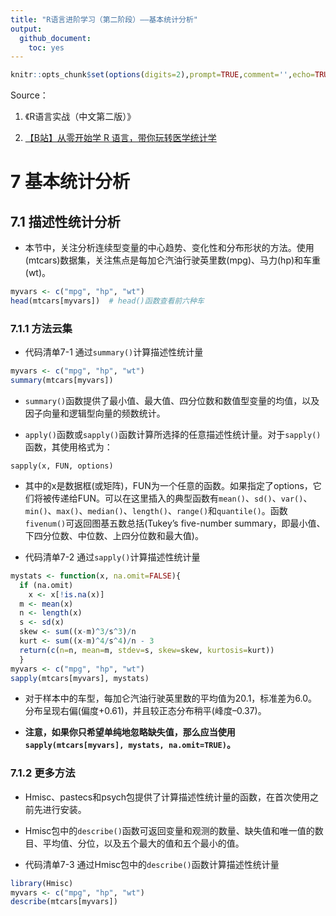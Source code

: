 ```yaml
---
title: "R语言进阶学习（第二阶段）——基本统计分析"
output: 
  github_document:
    toc: yes
---
```


```r
knitr::opts_chunk$set(options(digits=2),prompt=TRUE,comment='',echo=TRUE,collapse=TRUE,message=FALSE,warning=FALSE)
```

Source：

1.  《R语言实战（中文第二版）》

2.  [【B站】从零开始学 R 语言，带你玩转医学统计学](https://www.bilibili.com/video/BV1JU4y1f7zg/?spm_id_from=333.1007.top_right_bar_window_custom_collection.content.click&vd_source=fa22bae99c47db3f7bc43573bd9b3ed3)

# 7 基本统计分析

## 7.1 描述性统计分析

- 本节中，关注分析连续型变量的中心趋势、变化性和分布形状的方法。使用(mtcars)数据集，关注焦点是每加仑汽油行驶英里数(mpg)、马力(hp)和车重(wt)。

```r
myvars <- c("mpg", "hp", "wt")  
head(mtcars[myvars])  # head()函数查看前六种车
```

### 7.1.1 方法云集

- 代码清单7-1 通过`summary()`计算描述性统计量

```r
myvars <- c("mpg", "hp", "wt") 
summary(mtcars[myvars])
```

- `summary()`函数提供了最小值、最大值、四分位数和数值型变量的均值，以及因子向量和逻辑型向量的频数统计。

- `apply()`函数或`sapply()`函数计算所选择的任意描述性统计量。对于`sapply()`函数，其使用格式为：

```
sapply(x, FUN, options)
```

- 其中的x是数据框(或矩阵)，FUN为一个任意的函数。如果指定了options，它们将被传递给FUN。可以在这里插入的典型函数有`mean()`、`sd()`、`var()`、`min()`、`max()`、`median()`、`length()`、`range()`和`quantile()`。函数`fivenum()`可返回图基五数总括(Tukey’s five-number summary，即最小值、下四分位数、中位数、上四分位数和最大值)。

- 代码清单7-2 通过`sapply()`计算描述性统计量

```r
mystats <- function(x, na.omit=FALSE){         
  if (na.omit)                     
    x <- x[!is.na(x)]              
  m <- mean(x)              
  n <- length(x)            
  s <- sd(x)               
  skew <- sum((x-m)^3/s^3)/n       
  kurt <- sum((x-m)^4/s^4)/n - 3          
  return(c(n=n, mean=m, stdev=s, skew=skew, kurtosis=kurt))        
  } 
myvars <- c("mpg", "hp", "wt") 
sapply(mtcars[myvars], mystats)
```

- 对于样本中的车型，每加仑汽油行驶英里数的平均值为20.1，标准差为6.0。分布呈现右偏(偏度+0.61)，并且较正态分布稍平(峰度–0.37)。

- **注意，如果你只希望单纯地忽略缺失值，那么应当使用`sapply(mtcars[myvars], mystats, na.omit=TRUE)`。**

### 7.1.2 更多方法 

- Hmisc、pastecs和psych包提供了计算描述性统计量的函数，在首次使用之前先进行安装。

- Hmisc包中的`describe()`函数可返回变量和观测的数量、缺失值和唯一值的数目、平均值、分位，以及五个最大的值和五个最小的值。

- 代码清单7-3 通过Hmisc包中的`describe()`函数计算描述性统计量

```r
library(Hmisc) 
myvars <- c("mpg", "hp", "wt") 
describe(mtcars[myvars])
```




























